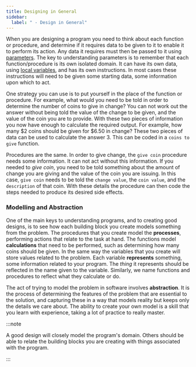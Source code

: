 ```yaml
---
title: Designing in General
sidebar:
  label: " - Design in General"
---
```


When you are designing a program you need to think about each function or procedure, and determine if it requires data to be given to it to enable it to perform its action. Any data it requires must then be passed to it using [parameters](../../1-concepts/04-parameter). The key to understanding parameters is to remember that each function/procedure is its own isolated domain. It can have its own data, using [local variables](../../1-concepts/03-local-variable), and has its own instructions. In most cases these instructions will need to be given some starting data, some information upon which to act.

One strategy you can use is to put yourself in the place of the function or procedure. For example, what would you need to be told in order to determine the number of coins to give in change? You can not work out the answer without being told the value of the change to be given, and the value of the coin you are to provide. With these two pieces of information you now have enough to calculate the required output. For example, how many $2 coins should be given for $6.50 in change? These two pieces of data can be used to calculate the answer 3. This can be coded in a `coins to give` function.

Procedures are the same. In order to give change, the `give coin` procedure needs some information. It can not act without this information. If you needed to *give coin*, you need to be told something about the amount of change you are giving and the value of the coin you are issuing. In this case, `give coin` needs to be told the `change value`, the `coin value`, and the `description` of that coin. With these details the procedure can then code the steps needed to produce its desired side effects.

### Modelling and Abstraction

One of the main keys to understanding programs, and to creating good designs, is to see how each building block you create models something from the problem. The procedures that you create model the **processes**, performing actions that relate to the task at hand. The functions model **calculations** that need to be performed, such as determining how many coins should be given. In the same way the variables that you create will store values related to the problem. Each variable **represents** something, some information related to your program. The *thing* it represents should be reflected in the name given to the variable. Similarly, we name functions and procedures to reflect what they calculate or do.

The act of trying to model the problem in software involves **abstraction**. It is the process of determining the features of the problem that are essential to the solution, and capturing these in a way that models reality but keeps only the details we care about. The ability to create your own model is a skill that you learn with experience, taking a lot of practice to really master.

:::note

A good design will closely model the program's domain. Others should be able to relate the building blocks you are creating with things associated with the program.

:::
